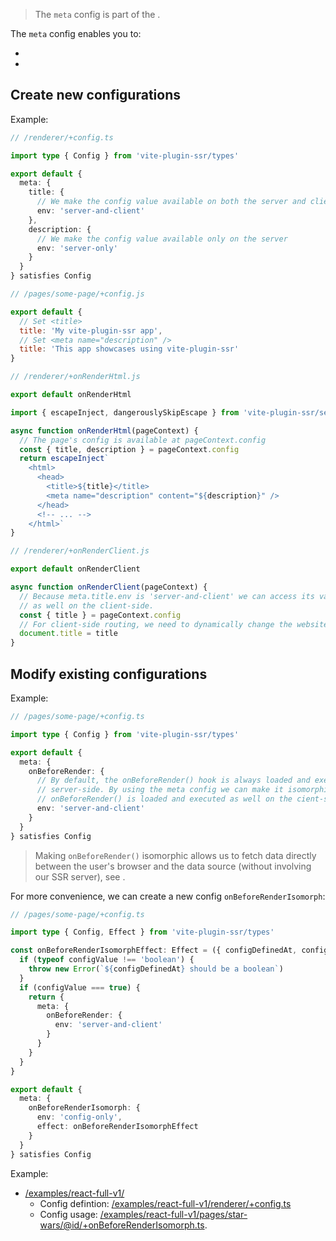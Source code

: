 
> The `meta` config is part of the <Link text="V1 design" href="/migration/v1-design" />.

The `meta` config enables you to:
 - <Link href="#create-new-configurations" titleNormalCase={true} />
 - <Link href="#modify-existing-configurations" titleNormalCase={true} />


## Create new configurations

Example:

```ts
// /renderer/+config.ts

import type { Config } from 'vite-plugin-ssr/types'

export default {
  meta: {
    title: {
      // We make the config value available on both the server and client
      env: 'server-and-client'
    },
    description: {
      // We make the config value available only on the server
      env: 'server-only'
    }
  }
} satisfies Config
```

```js
// /pages/some-page/+config.js

export default {
  // Set <title>
  title: 'My vite-plugin-ssr app',
  // Set <meta name="description" />
  title: 'This app showcases using vite-plugin-ssr'
}
```

```ts
// /renderer/+onRenderHtml.js

export default onRenderHtml

import { escapeInject, dangerouslySkipEscape } from 'vite-plugin-ssr/server'

async function onRenderHtml(pageContext) {
  // The page's config is available at pageContext.config
  const { title, description } = pageContext.config
  return escapeInject`
    <html>
      <head>
        <title>${title}</title>
        <meta name="description" content="${description}" />
      </head>
      <!-- ... -->
    </html>`
}
```

```ts
// /renderer/+onRenderClient.js

export default onRenderClient

async function onRenderClient(pageContext) {
  // Because meta.title.env is 'server-and-client' we can access its value
  // as well on the client-side.
  const { title } = pageContext.config
  // For client-side routing, we need to dynamically change the website's title
  document.title = title
}
```


## Modify existing configurations

Example:

```ts
// /pages/some-page/+config.ts

import type { Config } from 'vite-plugin-ssr/types'

export default {
  meta: {
    onBeforeRender: {
      // By default, the onBeforeRender() hook is always loaded and executed only on the
      // server-side. By using the meta config we can make it isomorphic instead:
      // onBeforeRender() is loaded and executed as well on the cient-side.
      env: 'server-and-client'
    }
  }
} satisfies Config
```

> Making `onBeforeRender()` isomorphic allows us to fetch data directly between the user's browser and the data source (without involving our SSR server), see <Link href="/onBeforeRender#client-routing" doNotInferSectionTitle={true} />.

For more convenience, we can create a new config `onBeforeRenderIsomorph`:

```ts
// /pages/some-page/+config.ts

import type { Config, Effect } from 'vite-plugin-ssr/types'

const onBeforeRenderIsomorphEffect: Effect = ({ configDefinedAt, configValue }) {
  if (typeof configValue !== 'boolean') {
    throw new Error(`${configDefinedAt} should be a boolean`)
  }
  if (configValue === true) {
    return {
      meta: {
        onBeforeRender: {
          env: 'server-and-client'
        }
      }
    }
  }
}

export default {
  meta: {
    onBeforeRenderIsomorph: {
      env: 'config-only',
      effect: onBeforeRenderIsomorphEffect
    }
  }
} satisfies Config
```

Example:
 - [/examples/react-full-v1/](https://github.com/brillout/vite-plugin-ssr/blob/79c2d9d614240160fa9f60f08dfd2b33cc5b3a27/examples/react-full-v1/)
   - Config defintion: [/examples/react-full-v1/renderer/+config.ts](https://github.com/brillout/vite-plugin-ssr/blob/79c2d9d614240160fa9f60f08dfd2b33cc5b3a27/examples/react-full-v1/renderer/+config.ts#L12-L31)
   - Config usage: [/examples/react-full-v1/pages/star-wars/@id/+onBeforeRenderIsomorph.ts](https://github.com/brillout/vite-plugin-ssr/blob/79c2d9d614240160fa9f60f08dfd2b33cc5b3a27/examples/react-full-v1/pages/star-wars/%40id/%2BonBeforeRenderIsomorph.ts).
